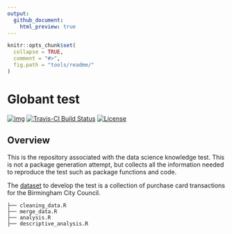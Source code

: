 ```yaml
---
output:
  github_document:
    html_preview: true
---
```


<!-- README.md is generated from README.Rmd. Please edit README.Rmd (this file) -->

```r
knitr::opts_chunk$set(
  collapse = TRUE,
  comment = "#>",
  fig.path = "tools/readme/"
)
```

# Globant test
[![img](https://img.shields.io/badge/Lifecycle-Stable-97ca00)](https://github.com/bcgov/repomountie/blob/master/doc/lifecycle-badges.md)
[![Travis-CI Build Status](https://travis-ci.org/bcgov/bcgovr.svg?branch=master)](https://travis-ci.org/bcgov/bcgovr)
[![License](https://img.shields.io/badge/License-Apache%202.0-blue.svg)](https://opensource.org/licenses/Apache-2.0)

## Overview

This is the repository associated with the data science knowledge test. This is not a package generation attempt, but collects all the information needed to reproduce the test such as package functions and code. 

The [dataset](https://data.birmingham.gov.uk/dataset/purchase-card-transactions) to develop the test is a collection of purchase card transactions for the Birmingham City Council. 

```
├── cleaning_data.R
├── merge_data.R
├── analysis.R
├── descriptive_analysis.R
```